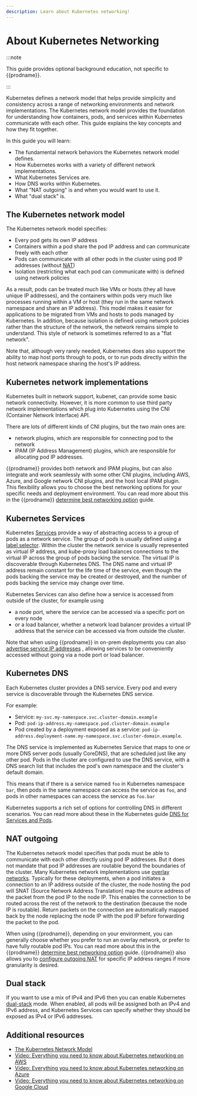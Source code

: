 ```yaml
---
description: Learn about Kubernetes networking!
---
```


# About Kubernetes Networking

<!-- Do not change the canonical_url above *or the title*. Content is shared with Marketing and is used for SEO purposes. If you change the title, it will mess up Marketing metrics. -->

:::note

This guide provides optional background education, not specific to {{prodname}}.

:::

Kubernetes defines a network model that helps provide simplicity and consistency across a range of networking
environments and network implementations. The Kubernetes network model provides the foundation for understanding how
containers, pods, and services within Kubernetes communicate with each other. This guide explains the key concepts and
how they fit together.

In this guide you will learn:

- The fundamental network behaviors the Kubernetes network model defines.
- How Kubernetes works with a variety of different network implementations.
- What Kubernetes Services are.
- How DNS works within Kubernetes.
- What "NAT outgoing" is and when you would want to use it.
- What "dual stack" is.

## The Kubernetes network model

The Kubernetes network model specifies:

- Every pod gets its own IP address
- Containers within a pod share the pod IP address and can communicate freely with each other
- Pods can communicate with all other pods in the cluster using pod IP addresses (without
  [NAT](about-networking.mdx#nat))
- Isolation (restricting what each pod can communicate with) is defined using network policies

As a result, pods can be treated much like VMs or hosts (they all have unique IP addresses), and the containers within
pods very much like processes running within a VM or host (they run in the same network namespace and share an IP
address). This model makes it easier for applications to be migrated from VMs and hosts to pods managed by Kubernetes.
In addition, because isolation is defined using network policies rather than the structure of the network, the network
remains simple to understand. This style of network is sometimes referred to as a "flat network".

Note that, although very rarely needed, Kubernetes does also support the ability to map host ports through to pods, or
to run pods directly within the host network namespace sharing the host's IP address.

## Kubernetes network implementations

Kubernetes built in network support, kubenet, can provide some basic network connectivity. However, it is more common to
use third party network implementations which plug into Kubernetes using the CNI (Container Network Interface) API.

There are lots of different kinds of CNI plugins, but the two main ones are:

- network plugins, which are responsible for connecting pod to the network
- IPAM (IP Address Management) plugins, which are responsible for allocating pod IP addresses.

{{prodname}} provides both network and IPAM plugins, but can also integrate and work seamlessly with some other CNI
plugins, including AWS, Azure, and Google network CNI plugins, and the host local IPAM plugin. This flexibility allows
you to choose the best networking options for your specific needs and deployment environment. You can read more about
this in the {{prodname}} [determine best networking option](/networking/determine-best-networking.mdx)
guide.

## Kubernetes Services

Kubernetes [Services](https://kubernetes.io/docs/concepts/services-networking/service/) provide a way of abstracting access to a group of pods as a network service.
The group of pods is usually defined using a [label selector](https://kubernetes.io/docs/concepts/overview/working-with-objects/labels).
Within the cluster the network service is usually represented as virtual IP address, and kube-proxy load balances connections to the virtual IP across the group of pods backing the service.
The virtual IP is discoverable through Kubernetes DNS.
The DNS name and virtual IP address remain constant for the life time of the service, even though the pods backing the service may be created or destroyed, and the number of pods backing the service may change over time.

Kubernetes Services can also define how a service is accessed from outside of the cluster, for example using

- a node port, where the service can be accessed via a specific port on every node
- or a load balancer, whether a network load balancer provides a virtual IP address that the service can be accessed via
  from outside the cluster.

Note that when using {{prodname}} in on-prem deployments you can also [advertise service IP addresses](/networking/configuring/advertise-service-ips.mdx)
, allowing services to be conveniently accessed without
going via a node port or load balancer.

## Kubernetes DNS

Each Kubernetes cluster provides a DNS service. Every pod and every service is discoverable through the Kubernetes DNS
service.

For example:

- Service: `my-svc.my-namespace.svc.cluster-domain.example`
- Pod: `pod-ip-address.my-namespace.pod.cluster-domain.example`
- Pod created by a deployment exposed as a service:
  `pod-ip-address.deployment-name.my-namespace.svc.cluster-domain.example`.

The DNS service is implemented as Kubernetes Service that maps to one or more DNS server pods (usually CoreDNS), that
are scheduled just like any other pod. Pods in the cluster are configured to use the DNS service, with a DNS search list
that includes the pod's own namespace and the cluster's default domain.

This means that if there is a service named `foo` in Kubernetes namespace `bar`, then pods in the same namespace can
access the service as `foo`, and pods in other namespaces can access the service as `foo.bar`

Kubernetes supports a rich set of options for controlling DNS in different scenarios. You can read more about these in
the Kubernetes guide [DNS for Services and Pods](https://kubernetes.io/docs/concepts/services-networking/dns-pod-service/).

## NAT outgoing

The Kubernetes network model specifies that pods must be able to communicate with each other directly using pod IP
addresses. But it does not mandate that pod IP addresses are routable beyond the boundaries of the cluster. Many
Kubernetes network implementations use [overlay networks](about-networking.mdx#overlay-networks).
Typically for these deployments, when a pod initiates a connection to an IP address outside of the cluster, the node
hosting the pod will SNAT (Source Network Address Translation) map the source address of the packet from the pod IP to
the node IP. This enables the connection to be routed across the rest of the network to the destination (because the
node IP is routable). Return packets on the connection are automatically mapped back by the node replacing the node IP
with the pod IP before forwarding the packet to the pod.

When using {{prodname}}, depending on your environment, you can generally choose whether you prefer to run an
overlay network, or prefer to have fully routable pod IPs. You can read more about this in the {{prodname}}
[determine best networking option](/networking/determine-best-networking.mdx) guide. {{prodname}} also
allows you to [configure outgoing NAT](/networking/configuring/workloads-outside-cluster.mdx) for specific IP address
ranges if more granularity is desired.

## Dual stack

If you want to use a mix of IPv4 and IPv6 then you can enable Kubernetes [dual-stack](https://kubernetes.io/docs/concepts/services-networking/dual-stack/) mode. When enabled, all
pods will be assigned both an IPv4 and IPv6 address, and Kubernetes Services can specify whether they should be exposed
as IPv4 or IPv6 addresses.

## Additional resources

- [The Kubernetes Network Model](https://kubernetes.io/docs/concepts/cluster-administration/networking/#the-kubernetes-network-model)
- [Video: Everything you need to know about Kubernetes networking on AWS](https://www.projectcalico.org/everything-you-need-to-know-about-kubernetes-pod-networking-on-aws/)
- [Video: Everything you need to know about Kubernetes networking on Azure](https://www.projectcalico.org/everything-you-need-to-know-about-kubernetes-networking-on-azure/)
- [Video: Everything you need to know about Kubernetes networking on Google Cloud](https://www.projectcalico.org/everything-you-need-to-know-about-kubernetes-networking-on-google-cloud/)
